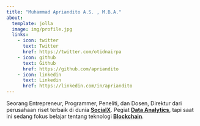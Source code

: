 ```yaml
---
title: "Muhammad Apriandito A.S. , M.B.A."
about:
  template: jolla
  image: img/profile.jpg
  links:
    - icon: twitter
      text: Twitter
      href: https://twitter.com/otidnairpa
    - icon: github
      text: Github
      href: https://github.com/apriandito
    - icon: linkedin
      text: Linkedin
      href: https://linkedin.com/in/apriandito
---
```


Seorang Entrepreneur, Programmer, Peneliti, dan Dosen, Direktur dari perusahaan riset terbaik di dunia [**SocialX**](https://socialx.id/). Pegiat [**Data Analytics**](https://id.wikipedia.org/wiki/Analisis_data#:~:text=Analisis%20data%20adalah%20proses%20inspeksi,kesimpulan%20dan%20mendukung%20pengambilan%20keputusan.), tapi saat ini sedang fokus belajar tentang teknologi [**Blockchain**](https://id.wikipedia.org/wiki/Rantai_blok).

